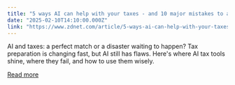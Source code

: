 ```yaml
---
title: "5 ways AI can help with your taxes - and 10 major mistakes to avoid"
date: "2025-02-10T14:10:00.000Z"
link: "https://www.zdnet.com/article/5-ways-ai-can-help-with-your-taxes-and-10-major-mistakes-to-avoid/"
---
```


AI and taxes: a perfect match or a disaster waiting to happen? Tax preparation is changing fast, but AI still has flaws. Here's where AI tax tools shine, where they fail, and how to use them wisely.

[Read more](https://www.zdnet.com/article/5-ways-ai-can-help-with-your-taxes-and-10-major-mistakes-to-avoid/)
